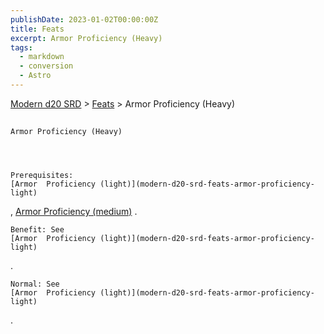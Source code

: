 ```yaml
---
publishDate: 2023-01-02T00:00:00Z
title: Feats
excerpt: Armor Proficiency (Heavy)
tags:
  - markdown
  - conversion
  - Astro
---
```


[Modern d20 SRD](/#modernD20) >
[Feats](modern-d20-srd-feats-index) > Armor Proficiency (Heavy)

##

    Armor Proficiency (Heavy)




    Prerequisites:
    [Armor  Proficiency (light)](modern-d20-srd-feats-armor-proficiency-light)
,
[Armor Proficiency (medium)](modern-d20-srd-feats-armor-proficiency-medium)
.

    Benefit: See
    [Armor  Proficiency (light)](modern-d20-srd-feats-armor-proficiency-light)
.

    Normal: See
    [Armor  Proficiency (light)](modern-d20-srd-feats-armor-proficiency-light)
.
